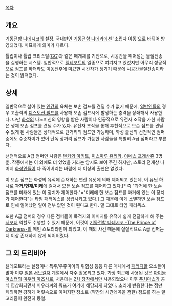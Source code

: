[[목차]]

== 개요 ==
[[기동전함 나데시코]]의 설정. 국내판인 [[기동전함 나데카]]에선 '소립자 이동'으로 바뀌어 방영되었다. 미묘하게 의미가 다르다.

튤립이나 튤립 크리스탈([[CC]])과 같은 매개체를 기반으로, 시공간을 뛰어넘는 물질전송을 실행하는 시스템. 일반적으로 [[텔레포트]]의 일종으로 여겨지고 있었지만 아무리 성공적으로 점프를 하더라도 이동전후에 미묘한 시간차가 생기기 때문에 시공간물질전송이라는 것이 밝혀졌다.


== 상세 ==
일반적으로 살아 있는 [[인간]]의 육체는 보손 점프를 견딜 수가 없기 때문에, [[일반인]]들의 경우 고출력의 [[디스토션 필드]]를 사용해 보손 점프시에 발생하는 충격을 상쇄해서 사용한다. 다만 [[화성]]의 나노머신의 영향을 받은 사람이나 인공적으로 유전자 조작을 가한 사람은 생체 보손 점프를 견딜 수가 있다. 유전자 조작을 통해 후천적으로 보손 점프를 견딜 수 있게 된 사람들은 상대적으로 단거리의 점프만 가능하며, 화성 출신의 선천적인 점퍼 중에도 수준차이가 있어 단독 장거리 점프가 가능한 사람들을 특별히 A급 점퍼라고 부른다.

선천적으로 A급 점퍼인 사람은 [[텐카와 아키토]], [[미스마루 유리카]], [[이네스 프레상쥬]] 3명 뿐. 작중에서는 이 외에도 더 있었을 거라는 암시도 보여 주긴 하지만, 스토리 전개상 나머지 [[화성인]]들이 다 죽어버리는 바람에 더 이상의 출현은 없었다.

이 보손 점프는 화성의 유적에 존재하는 연산 유닛에 의해 제어되고 있는데, 이 유닛 하나로 '''과거/현재/미래'''에 걸쳐서 모든 보손 점프를 제어하고 있다.[* 즉 "과거에 한 보손 점프를 미래에 있는 이 장치가 제어한다."="미래에 한 보손 점프를 과거에 있는 이 장치가 제어한다"는 타임 패러독스를 성립시키고 있다.] 그 때문에 이게 소멸하면 보손 점프로 인해 일어났던 일이 전부 없던 것이 된다고 한다. 말 그대로 타임 패러독스.

또한 A급 점퍼의 경우 다른 점퍼들이 목적지의 이미지를 유적에 쉽게 전달하게 해 주는 [[서포터]] 역할도 수행할 수 있기 때문에, 이것이 [[기동전함 나데시코 -The Prince of Darkness-]]의 메인 스토리라인이 되었고, 이 때의 사건 때문에 실질적으로 A급 점퍼는 더 이상 존재하지 않게 되어버렸다.


== 그 외 트리비아 ==
텔레포트라는 설정이나 폭주/우주미아의 위험성 등등 다른 매체에서 [[패러디]]할 요소들이 많아 이후 [[일본]] [[서브컬처]] 계열에서 자주 활용되고 있다. 가장 최근에 사용된 것은 [[아이돌 마스터]]의 [[미우라 아즈사]]로, 처음에는 [[2차 창작]]에서만 사용되었으나 이후 [[푸치마스]]가 공식 영상화되면서 미우라씨의 워프가 여기에 해당되게 되었다. 소리에 반응한다는 점만 제외하면 강하게 머릿속으로 이미지한 장소로 (약간의 시간왜곡을 겸한) 점프를 하는 알고리즘이 완전히 동일.
